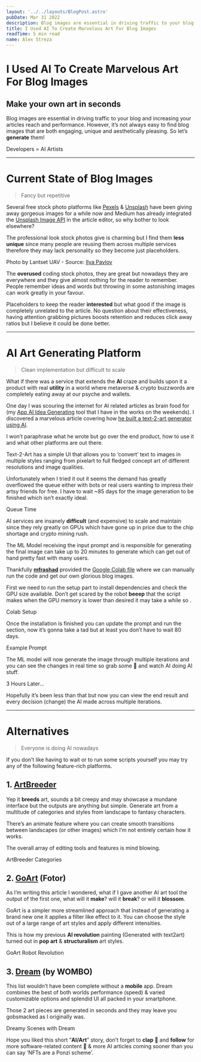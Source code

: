 ```yaml
---
layout: '../../layouts/BlogPost.astro'
pubDate: Mar 31 2022
description: Blog images are essential in driving traffic to your blog and increasing your articles reach and performance. However, it’s not always easy to find blog images that are both engaging, unique and…
title: I Used AI To Create Marvelous Art For Blog Images
readTime: 5 min read
name: Alex Streza
---
```



<BlogImage src="https://miro.medium.com/max/700/1*EKO5gY_YIZkq79QF7xAZnQ.png" />

# I Used AI To Create Marvelous Art For Blog Images

## Make your own art in seconds

Blog images are essential in driving traffic to your blog and increasing your articles reach and performance. However, it’s not always easy to find blog images that are both engaging, unique and aesthetically pleasing. So let’s **generate** them!

<BlogImage src="https://miro.medium.com/max/524/0*a-RJB-6_N160EKnT.jpg">
  Developers = AI Artists
</BlogImage>

<hr />

# Current State of Blog Images

> Fancy but repetitive

Several free stock photo platforms like [Pexels](https://www.pexels.com/) & [Unsplash](https://unsplash.com/) have been giving away gorgeous images for a while now and Medium has already integrated the [Unsplash Image API](https://unsplash.com/developers) in the article editor, so why bother to look elsewhere?

The professional look stock photos give is charming but I find them **less unique** since many people are reusing them across multiple services therefore they may lack personality so they become just placeholders.

<BlogImage src="https://miro.medium.com/max/700/0*jkSTMUfZ_mrX7NI1">
  <span class="flex justify-center">
    <span>Photo by Lantset UAV - Source: </span>
    <a href="https://unsplash.com/@ilyapavlov?utm_source=medium&utm_medium=referral">
      <span> Ilya Pavlov</span>
    </a>
  </span>
</BlogImage>

The **overused** coding stock photos, they are great but nowadays they are everywhere and they give almost nothing for the reader to remember. People remember ideas and words but throwing in some astonishing images can work greatly in your favour.

Placeholders to keep the reader **interested** but what good if the image is completely unrelated to the article. No question about their effectiveness, having attention grabbing pictures boosts retention and reduces click away ratios but I believe it could be done better.

<hr />

# AI Art Generating Platform

> Clean implementation but difficult to scale

What if there was a service that extends the **AI** craze and builds upon it a product with real **utility** in a world where metaverse & crypto buzzwords are completely eating away at our psyche and wallets.

One day I was scouring the internet for AI related articles as brain food for (my [App AI Idea Generating](https://javascript.plainenglish.io/how-i-launched-a-saas-in-60-days-with-an-empty-pocket-313aa59c3e78) tool that I have in the works on the weekends). I discovered a marvelous article covering how [he built a text-2-art generator using AI](https://towardsdatascience.com/how-i-built-an-ai-text-to-art-generator-a0c0f6d6f59f).

I won’t paraphrase what he wrote but go over the end product, how to use it and what other platforms are out there.

Text-2-Art has a simple UI that allows you to ‘convert’ text to images in multiple styles ranging from pixelart to full fledged concept art of different resolutions and image qualities.

Unfortunately when I tried it out it seems the demand has greatly overflowed the queue either with bots or real users wanting to impress their artsy friends for free. I have to wait ~85 days for the image generation to be finished which isn’t exactly ideal.

<BlogImage src="https://miro.medium.com/max/647/1*uFbTuiVh4qf7AIaCTuOjQg.png">
  Queue Time
</BlogImage>

AI services are insanely **difficult** (and expensive) to scale and maintain since they rely greatly on GPUs which have gone up in price due to the chip shortage and crypto mining rush.

The ML Model receiving the input prompt and is responsible for generating the final image can take up to 20 minutes to generate which can get out of hand pretty fast with many users.

Thankfully [**mfrashad**](https://github.com/mfrashad) provided the [Google Colab file](https://colab.research.google.com/github/mfrashad/text2art/blob/main/text2art.ipynb) where we can manually run the code and get our own glorious blog images.

First we need to run the setup part to install dependencies and check the GPU size available. Don’t get scared by the robot **beeep** that the script makes when the GPU memory is lower than desired it may take a while so .

<BlogImage src="https://miro.medium.com/max/700/1*RHb4_IW0JCdUTebL6RTQ-Q.png">
  Colab Setup
</BlogImage>

Once the installation is finished you can update the prompt and run the section, now it’s gonna take a tad but at least you don’t have to wait 80 days.

<BlogImage src="https://miro.medium.com/max/700/1*hiBIXNBZtp0bikCIaaImnQ.png">
  Example Prompt
</BlogImage>

The ML model will now generate the image through multiple iterations and you can see the changes in real time so grab some 🍿 and watch AI doing AI stuff.

3 Hours Later…

Hopefully it’s been less than that but now you can view the end result and every decision (change) the AI made across multiple iterations.

<hr />

# Alternatives

> Everyone is doing AI nowadays

If you don’t like having to wait or to run some scripts yourself you may try any of the following feature-rich platforms.

## 1\. [ArtBreeder](https://www.artbreeder.com/browse)

Yep it **breeds** art, sounds a bit creepy and may showcase a mundane interface but the outputs are anything but simple. Generate art from a multitude of categories and styles from landscape to fantasy characters.

There’s an animate feature where you can create smooth transitions between landscapes (or other images) which I’m not entirely certain how it works.

The overall array of editing tools and features is mind blowing.

<BlogImage src="https://miro.medium.com/max/700/1*IBVFdcPbz6WqF2Hg1gHYXg.png">
  ArtBreeder Categories
</BlogImage>

## 2\. [GoArt](https://goart.fotor.com/) (Fotor)

As I’m writing this article I wondered, what if I gave another AI art tool the output of the first one, what will it **make**? will it **break**? or will it **blossom**.

GoArt is a simpler more streamlined approach that instead of generating a brand new one it applies a filter like effect to it. You can choose the style out of a large range of art styles and apply different intensities.

This is how my previous **AI revolution** painting (Generated with text2art) turned out in **pop art** & **structuralism** art styles.

<BlogImage src="https://miro.medium.com/max/700/1*rbr0g4AvYHij9c509YZRfQ.png">
  GoArt Robot Revolution
</BlogImage>

## 3\. [Dream](https://play.google.com/store/apps/details?id=com.womboai.wombodream&hl=en_US&gl=US) (by WOMBO)

This list wouldn’t have been complete without a **mobile** app. Dream combines the best of both worlds performance (speed) & varied customizable options and splendid UI all packed in your smartphone.

Those 2 art pieces are generated in seconds and they may leave you gobsmacked as I originally was.

<BlogImage src="https://miro.medium.com/max/700/1*RJw00LGlGa3z1shEajzCOQ.png">
  Dreamy Scenes with Dream
</BlogImage>

Hope you liked this short “**AI/Art**” story, don’t forget to **clap** 👏 and **follow** for more software-related content 🚀 & more AI articles coming sooner than you can say ‘NFTs are a Ponzi scheme’.
